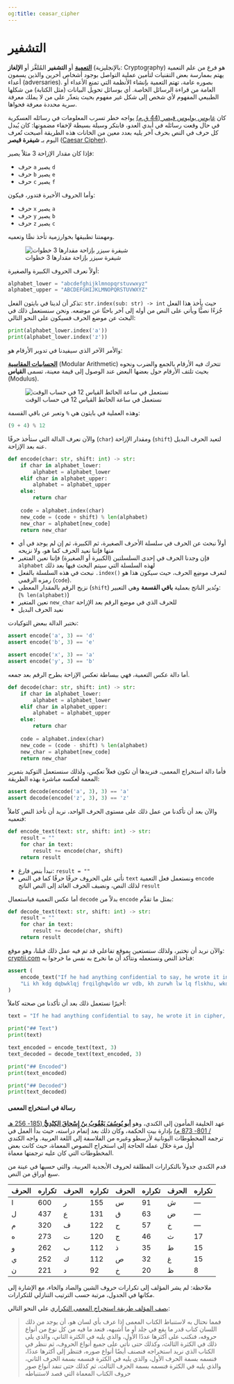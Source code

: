 ```yaml
---
og:title: ceasar_cipher
---
```


# التشفير {.unnumbered}

[**التعمية**](https://ar.wikipedia.org/wiki/%D8%AA%D8%B9%D9%85%D9%8A%D8%A9_(%D8%AA%D8%AE%D8%B5%D8%B5)#:~:text=%D8%A7%D9%84%D8%AA%D8%B9%D9%85%D9%8A%D8%A9%20%D8%A3%D9%88%20%D8%A7%D9%84%D8%AA%D8%B4%D9%81%D9%8A%D8%B1%20%D8%A7%D9%84%D9%85%D9%8F%D9%84%D8%BA%D9%8E%D9%91%D8%B2%20%D8%A3%D9%88,%D8%A7%D9%84%D8%B9%D8%A7%D9%85%D8%A9%20%D9%85%D9%86%20%D9%82%D8%B1%D8%A7%D8%A1%D8%A9%20%D8%A7%D9%84%D8%B1%D8%B3%D8%A7%D8%A6%D9%84%20%D8%A7%D9%84%D8%AE%D8%A7%D8%B5%D8%A9.) أو **التشفير** المُلغَّز أو **الإلغاز** (بالإنجليزية: Cryptography) هو فرع من علم التعمية يهتم بممارسة بعض التقنيات لتأمين عملية التواصل بوجود أشخاص أخرين والذين يسمون أعداء (adversaries). بصوره عامة، تهتم التعمية بإنشاء الأنظمة التي تمنع الأعداء أو العامة من قراءة الرسائل الخاصة. أي بوسائل تحويل البيانات (مثل الكتابة) من شكلها الطبيعي المفهوم لأي شخص إلى شكل غير مفهوم بحيث يتعذّر على من لا يملك معرفة سرية محددة معرفة فحواها.

كان [غايوس يوليوس قيصر (44 ق.م)](https://en.wikipedia.org/wiki/Julius_Caesar) يواجه خطر تسرب المعلومات في رسائله العسكرية في حال وقعت رسائله في أيدي العدو، فابتكر وسيلة بسيطة لإخفاء مضمونها: كان يُبدل كل حرف في النص بحرف آخر يليه بعدد معين من الخانات هذه الطريقة أصبحت تُعرف اليوم بـ **شيفرة قيصر** ([Caesar Cipher](https://en.wikipedia.org/wiki/Caesar_cipher)).

فإذا كان مقدار الإزاحة 3 مثلاً يصير:

- حرف `a` يصير `d`
- حرف `b` يصير `e`
- حرف `c` يصير `f`

وأما الحروف الأخيرة فتدور، فيكون:

- حرف `x` يصير `a`
- حرف `y` يصير `b`
- حرف `z` يصير `c`

ومهمتنا تطبيقها بخوارزمية تأخذ نصًّا وتعميه.

![شيفرة سيزر بإزاحة مقدارها 3 خطوات](../../assets/ceasar_cipher.png)

أولاً نعرف الحروف الكبيرة والصغيرة:

```python
alphabet_lower = "abcdefghijklmnopqrstuvwxyz"
alphabet_upper = "ABCDEFGHIJKLMNOPQRSTUVWXYZ"
```

تذكر أن لدينا في بايثون الفعل: `str.index(sub: str) -> int` حيث يأخذ هذا الفعل جُزءًا نصيًّا ويأتي على النص من أوله إلى آخر باحثًا عن موضعه.
ونحن سنستعمل ذلك في البحث عن موضع الحرف فسيكون على النحو التالي:

```python
print(alphabet_lower.index('a'))
print(alphabet_lower.index('z'))
```

والأمر الآخر الذي سيفيدنا في تدوير الأرقام هو:

[**الحسابيات المقاسية**](https://ar.wikipedia.org/wiki/%D8%AD%D8%B3%D8%A7%D8%A8_%D9%85%D9%82%D8%A7%D8%B3%D9%8A) (Modular Arithmetic) تتحرك فيه الأرقام بالجمع والضرب ونحوه بحيث تلتف الأرقام حول بعضها البعض عند الوصول إلى قيمة معينة، تسمى **القياس** (Modulus).

![نستعمل في ساعة الحائط القياس 12 في حساب الوقت](https://upload.wikimedia.org/wikipedia/commons/thumb/a/a4/Clock_group.svg/500px-Clock_group.svg.png)

وهذه العملية في بايثون هي `%` وتعبر عن باقي القسمة:

```python
(9 + 4) % 12
```


والآن نعرف الدالة التي ستأخذ حرفًا (`char`) ومقدار الإزاحة (`shift`) لتعيد الحرف البديل عنه بعد الإزاحة.

```python
def encode(char: str, shift: int) -> str:
    if char in alphabet_lower:
        alphabet = alphabet_lower
    elif char in alphabet_upper:
        alphabet = alphabet_upper
    else:
        return char
    
    code = alphabet.index(char)
    new_code = (code + shift) % len(alphabet)
    new_char = alphabet[new_code]
    return new_char
```

- أولاً نبحث عن الحرف في سلسلة الأحرف الصغيرة، ثم الكبيرة، ثم إن لم يوجد في أي منها فإننا نعيد الحرف كما هو، ولا نزيحه
- فإن وجدنا الحرف في إحدى السلسلتين (الكبيرة أو الصغيرة) فإننا نعين المتغير `alphabet` لهذه السلسلة التي سيتم البحث فيها بعد ذلك
- نبحث في هذه السلسلة بالفعل `.index()` لنعرف موضِع الحرف، حيث سيكون هذا هو رمزه الرقمي (`code`).
- نزيح الرقم بالمقدار المعطى (`shift`) ونُدير الناتج بعملية **باقي القسمة** وهي التعبير: (`% len(alphabet)`)
- نعين المتغير `new_char` للحرف الذي في موضع الرقم بعد الإزاحة
- نعيد الحرف البديل

نختبر الدالة ببعض التوكيادت:

```python
assert encode('a', 3) == 'd'
assert encode('b', 3) == 'e'

assert encode('x', 3) == 'a'
assert encode('y', 3) == 'b'
```

أما دالة عكس التعمية، فهي ببساطة تعكس الإزاحة بطرح الرقم بعد جمعه.

```python
def decode(char: str, shift: int) -> str:
    if char in alphabet_lower:
        alphabet = alphabet_lower
    elif char in alphabet_upper:
        alphabet = alphabet_upper
    else:
        return char
    
    code = alphabet.index(char)
    new_code = (code - shift) % len(alphabet)
    new_char = alphabet[new_code]
    return new_char
```

فأما دالة استخراج المعمى، فنريدها أن تكون فعلاً تعكِس، ولذلك سنستعمل التوكيد بتمرير المعمة لعكسه مباشرة بهذه الطريقة:

```python
assert decode(encode('a', 3), 3) == 'a'
assert decode(encode('z', 3), 3) == 'z'
```

والآن بعد أن تأكدنا من عمل ذلك على مستوى الحرف الواحد، نريد أن نأخذ النص كاملاً فنعميه:

```python
def encode_text(text: str, shift: int) -> str:
    result = ""
    for char in text:
        result += encode(char, shift)
    return result
```

- نبدأ بنص فارغ: `result = ""`
- نأتي على الحروف حرفًا حرفًا كما في النص `text` ونستعمل فعل التعمية `encode` لذلك النص، ونضيف الحرف العائد إلى النص الناتج `result`

أما عكس التعمية فباستعمال `decode` بدلاً من `encode` بمثل ما تقدَّم:

```python
def decode_text(text: str, shift: int) -> str:
    result = ""
    for char in text:
        result += decode(char, shift)
    return result
```

والآن نريد أن نختبر، ولذلك سنستعين بموقع تفاعلي قد تم فيه عمل ذلك قبلنا، وهو موقع: [cryptii.com](https://cryptii.com/pipes/caesar-cipher) فنأخذ النص ونستعمله ونتأكد أن ما نخرج به نفس ما خرجوا به:

```python
assert (
    encode_text("If he had anything confidential to say, he wrote it in cipher, that is, by so changing the order of the letters of the alphabet, that not a word could be made out", 3) ==
    "Li kh kdg dqbwklqj frqilghqwldo wr vdb, kh zurwh lw lq flskhu, wkdw lv, eb vr fkdqjlqj wkh rughu ri wkh ohwwhuv ri wkh doskdehw, wkdw qrw d zrug frxog eh pdgh rxw"
)
```

أخيرًا نستعمل ذلك بعد أن تأكدنا من صحته كاملاً:

```python
text = "If he had anything confidential to say, he wrote it in cipher, that is, by so changing the order of the letters of the alphabet, that not a word could be made out."

print("## Text")
print(text)

text_encoded = encode_text(text, 3)
text_decoded = decode_text(text_encoded, 3)

print("## Encoded")
print(text_encoded)

print("## Decoded")
print(text_decoded)
```

#### رسالة في استخراج المعمى

عهد الخليفة المأمون إلى الكندي، وهو [**أبو يُوسُفَ يَعْقُوبُ بنُ إِسْحاقَ الكِنْدِيُّ** (185- 256 هـ / 801- 873 م)](https://ar.wikipedia.org/wiki/%D8%A7%D9%84%D9%83%D9%86%D8%AF%D9%8A) بإدارة بيت الحكمة، وكان ذلك بعد إتمام دراسته، حيث بدأ العمل في ترجمة المخطوطات اليونانية لأرسطو وغيره من الفلاسفة إلى اللغة العربية. واجه الكندي أول مرة خلال عمله الحاجة إلى استخراج النصوص المعماة، حيث كانت بعض المخطوطات التي كان عليه ترجمتها معماة.

قدم الكندي جدولاً بالتكرارات المطلقة لحروف الأبجدية العربية، والتي حسبها في عينة من سبع أوراق من النص.

| الحرف | تكراره | الحرف | تكراره | الحرف | تكراره | الحرف | تكراره |
|-------|--------|-------|--------|-------|--------|-------|--------|
| ا     | 600    | ر     | 155    | س     | 91     | ش     | —      |
| ل     | 437    | ع     | 131    | ق     | 63     | ض     | —      |
| م     | 320    | ف     | 122    | ح     | 57     | خ     | —      |
| ه     | 273    | ت     | 120    | ج     | 46     | ث     | 17     |
| و     | 262    | ب     | 112    | ذ     | 35     | ط     | 15     |
| ي     | 252    | ك     | 112    | ص     | 32     | غ     | 15     |
| ن     | 221    | د     | 92     | خ     | 20     | ظ     | 8      |

ملاحظة: لم يشر المؤلف إلى تكرارات حروف الشين والضاد والخاء، مع الإشارة إلى مكانها في الجدول، مرتبة حسب الترتيب التنازلي للتكرارات.

[يصف المؤلف طريقة استخراج المعمى التكراري](https://ar.wikipedia.org/wiki/%D8%B1%D8%B3%D8%A7%D9%84%D8%A9_%D9%81%D9%8A_%D8%A7%D8%B3%D8%AA%D8%AE%D8%B1%D8%A7%D8%AC_%D8%A7%D9%84%D9%85%D8%B9%D9%85%D9%89#%D8%AE%D9%88%D8%A7%D8%B1%D8%B2%D9%85%D9%8A%D8%A7%D8%AA_%D8%A7%D8%B3%D8%AA%D8%AE%D8%B1%D8%A7%D8%AC_%D8%A7%D9%84%D9%85%D8%B9%D9%85%D9%89) على النحو التالي:

> فمما نحتال به لاستنباط الكتاب المعمى إذا عرف بأي لسان هو، أن يوجد من ذلك اللسان كتاب قدر ما يقع في جلد أو ما أشبهه، فنعد ما فيه من كل نوع من أنواع حروفه، فنكتب على أكثرها عددًا الأول، والذي يليه في الكثرة الثاني، والذي يلى ذلك في الكثرة الثالث، وكذلك حتى نأتي على جميع أنواع الحروف، ثم ننظر في الكتاب الذي نريد استخراجه فنصنف أيضًا أنواع صوره، فتنظر إلى أكثرها عددًا، فنسمه بسمة الحرف الأول، والذي يليه في الكثرة فنسمه بسمة الحرف الثاني، والذي يليه في الكثرة فنسمه بسمة الحرف الثالث، ثم كذلك حتى تنفد أنواع صور حروف الكتاب المعماة التي قصد لاستنباطه
